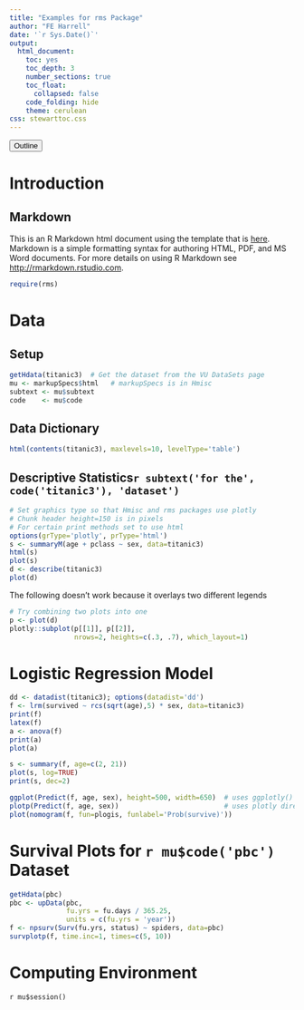 ```yaml
---
title: "Examples for rms Package"
author: "FE Harrell"
date: '`r Sys.Date()`'
output:
  html_document:
    toc: yes
    toc_depth: 3
    number_sections: true
    toc_float: 
      collapsed: false
    code_folding: hide
    theme: cerulean
css: stewarttoc.css
---
```

<button id="toc-toggle" type="button" class="btn btn-default btn-xs code-folding-btn pull-right collapsed" onclick="toggletoc()"><span>Outline</span></button>

<script>
function toggletoc(){
$("#TOC").toggle();
}
</script>

# Introduction
## Markdown
This is an R Markdown html document using the template that is [here](http://biostat.mc.vanderbilt.edu/KnitrHtmlTemplate). Markdown is a simple formatting syntax for authoring HTML, PDF, and MS Word documents. For more details on using R Markdown see <http://rmarkdown.rstudio.com>.

```r
require(rms)
```

# Data {.tabset}
## Setup
```r
getHdata(titanic3)  # Get the dataset from the VU DataSets page
mu <- markupSpecs$html   # markupSpecs is in Hmisc
subtext <- mu$subtext
code    <- mu$code
```
## Data Dictionary
```r
html(contents(titanic3), maxlevels=10, levelType='table')
```

## Descriptive Statistics`r subtext('for the', code('titanic3'), 'dataset')`
```r
# Set graphics type so that Hmisc and rms packages use plotly
# Chunk header height=150 is in pixels
# For certain print methods set to use html
options(grType='plotly', prType='html')
s <- summaryM(age + pclass ~ sex, data=titanic3)
html(s)
plot(s)
d <- describe(titanic3)
plot(d)
```

The following doesn't work because it overlays two different legends
```r
# Try combining two plots into one
p <- plot(d)
plotly::subplot(p[[1]], p[[2]],
                nrows=2, heights=c(.3, .7), which_layout=1)
```

# Logistic Regression Model
```r
dd <- datadist(titanic3); options(datadist='dd')
f <- lrm(survived ~ rcs(sqrt(age),5) * sex, data=titanic3)
print(f)
latex(f)
a <- anova(f)
print(a)
plot(a)
```

```r
s <- summary(f, age=c(2, 21))
plot(s, log=TRUE)
print(s, dec=2)
```

```r
ggplot(Predict(f, age, sex), height=500, width=650)  # uses ggplotly()
plotp(Predict(f, age, sex))                          # uses plotly directly
plot(nomogram(f, fun=plogis, funlabel='Prob(survive)'))
```

# Survival Plots for `r mu$code('pbc')` Dataset
```r
getHdata(pbc)
pbc <- upData(pbc, 
              fu.yrs = fu.days / 365.25,
              units = c(fu.yrs = 'year'))
f <- npsurv(Surv(fu.yrs, status) ~ spiders, data=pbc)
survplotp(f, time.inc=1, times=c(5, 10))
```

# Computing Environment
`r mu$session()`


<!---
To update html notebook on the server: cdatar examples.html rms
-->
